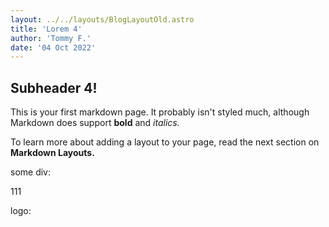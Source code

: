 ```yaml
---
layout: ../../layouts/BlogLayoutOld.astro
title: 'Lorem 4'
author: 'Tommy F.'
date: '04 Oct 2022'
---
```



## Subheader 4!

This is your first markdown page. It probably isn't styled much, although
Markdown does support **bold** and _italics._

To learn more about adding a layout to your page, read the next section on **Markdown Layouts.**

some div:

<div>111</div>

logo:

<Logo />
